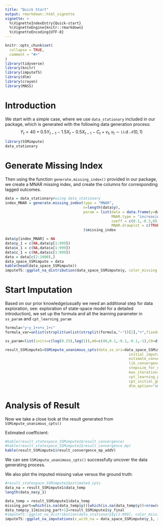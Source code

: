 ```yaml
---
title: "Quick Start"
output: rmarkdown::html_vignette
vignette: >
  %\VignetteIndexEntry{Quick-start}
  %\VignetteEngine{knitr::rmarkdown}
  %\VignetteEncoding{UTF-8}
---
```


```r
knitr::opts_chunk$set(
  collapse = TRUE,
  comment = "#>"
)
library(tidyverse)
library(knitr)
library(imputeTS)
library(dlm)
library(crayon)
library(MASS)
```
# Introduction

We start with a simple case, where we use `data_stationary` included in our package, which is generated with the following data generation process:
$$
Y_t = 40+0.5Y_{t-1}-1.5X_t-0.5X_{t-1}-C_t+v_t, v_t \sim \text{i.i.d }\mathcal{N}(0,1)
$$

```r
library(SSMimpute)
data_stationary
```

# Generate Missing Index

Then using the function `generate.missing_index()` provided in our package, we create a MNAR missing index, and create the columns for corresponding lagged outcomes.

```r
data = data_stationary#using data_stationary
index_MNAR = generate.missing_index(type = "MNAR", 
                                    n=length(data$y),
                                    param = list(data = data.frame(y=data$y,x=data$x),
                                                 MNAR.type = "increasing",
                                                 coeff = c(0.1,-0.3,0),
                                                 MNAR.drawplot = c(TRUE, "y"))
                                    )$missing_index

data$y[index_MNAR] = NA
data$y_1 = c(NA,data$y[1:999])
data$x_1 = c(NA,data$x[1:999])
data$c_1 = c(NA,data$c[1:999])
data = data[c(2:1000),]
data_space_SSMimpute = data
kable(head(data_space_SSMimpute))
imputeTS::ggplot_na_distribution(data_space_SSMimpute$y, color_missing = "pink",color_missing_border = "pink", alpha_missing = 0.1)
```
# Start Imputation

Based on our prior knowledge(usually we need an additional step for data exploration, see: exploration of state-space model for a detailed introduction), we set up the formula and all the learning parameter in `ss_param` and `cpt_learning_param`

```r

formula="y~y_1+x+x_1+c"
formula_var=unlist(strsplit(unlist(strsplit(formula,"~"))[2],"+",fixed=T))

ss_param=list(inits=c(log(0.25),log(1)),m0=c(40,0.1,-0.1,-0.1,-1),C0=diag(rep(10^3),5), AR1_coeffi=NULL,rw_coeffi="intercept", v_cp_param=NULL, w_cp_param=NULL,max_iteration=100)

result_SSMimpute1=SSMimpute_unanimous_cpts(data_ss_ori=data_space_SSMimpute,formula_var,ss_param_temp=ss_param,
                                                         initial_imputation_option="StructTS",
                                                         estimate_convergence_cri=0.01,
                                                         lik_convergence_cri=0.01,
                                                         stepsize_for_newpart=1/3,
                                                         max_iteration=100,
                                                         cpt_learning_param=list(cpt_method="mean",burnin=1/10,mergeband=20,convergence_cri=10),
                                                         cpt_initial_guess_option="ignore",
                                                         dlm_option="smooth",m=5,seed=1,printFlag=F)

```
# Analysis of Result
Now we take a close look at the result generated from `SSMimpute_unanimous_cpts()`

Estimated coefficient:
```r
#kable(result_statespace_SSMimpute1$result_convergence)
#kable(result_statespace_SSMimpute1$result_convergence_mp)
kable(result_SSMimpute1$result_convergence_mp_addV)
```
We can see `SSMimpute_unanimous_cpts()` successfully uncover the data generating process.

We also plot the imputed missing value versus the ground truth:
```r
#result_statespace_SSMimpute1$estimated_cpts
data_na = result_SSMimpute1$data_temp
length(data_na$y_1)

data_temp = result_SSMimpute1$data_temp
missing_part=which(is.na(data_temp$y))[which(is.na(data_temp$y))<nrow(data_temp)]
data_temp$y_1[missing_part+1]=result_SSMimpute1$y_final
#imputeTS::ggplot_na_distribution(data_stationary$y[1:999], color_missing = "pink",color_missing_border = "pink", alpha_missing = 0.9)
imputeTS::ggplot_na_imputations(x_with_na = data_space_SSMimpute$y_1, x_with_imputations = data_na$y_1,x_with_truth = data_stationary$y[1:999])
```
